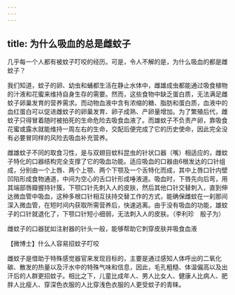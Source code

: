 ```yaml
---
---
---
```

title: 为什么吸血的总是雌蚊子
---






几乎每一个人都有被蚊子叮咬的经历。可是，令人不解的是，为什么吸血的都是雌蚊子？

我们知道，蚊子的卵、幼虫和蛹都生活在静止水体中，雌雄成虫都能通过吸食植物的汁液和花蜜来维持自身生存的需要。然而，这些食物中缺乏蛋白质，无法满足雌蚊子卵巢发育的营养需求。而动物血液中含有浓缩的糖、脂肪和蛋白质，血液中的血红蛋白可以促进雌蚊子的卵巢发育、卵子成熟、产卵量增加。为了繁殖后代，雌蚊子只得冒着随时被拍死的生命危险去吸食血液了。而雄蚊子不负责产卵，靠吸食花蜜或露水就能维持一周左右的生命，交配后便完成了它的历史使命，因此完全没有必要冒同样的风险去吸血补充营养。

雌雄蚊子不同的取食习性，是与双翅目蚊科昆虫的针状口器（嘴）相适应的，雌蚊子特化的口器结构完全支撑了它的吸血功能。适应吸血的口器由6根发达的口针组成，分别由一个上唇、两个上颚、两个下颚及一个舌特化而成，其中上唇口针内壁凹陷形成食物通道，中间为空心的舌口针形成唾液道。吸血时，下唇先向后弯，用其端部唇瓣握持针簇，下颚口针先刺入人的皮肤，然后其他口针交替刺入，直到伸达微血管中吸血，这种多根口针相互扶持交替工作的方式，能确保雌蚊在一刹那间深入微血管，在短时间内获取所需营养后，快速逃离。由于没有吸血的功能，雄蚊子的口针就退化了，下颚口针短小细弱，无法刺入人的皮肤。（李利珍　殷子为）

雌蚊子的口器犹如注射器的针头一般，能够帮助它刺穿皮肤并吸食血液





【微博士】什么人容易招蚊子叮咬



雌蚊子是借助于特殊感觉器官来发现目标的，主要是通过感知人体呼出的二氧化碳、散发的热量以及汗水中的特殊气味和信息，因此，毛孔粗糙、体温偏高以及出汗后的人群更招蚊子。相比之下，儿童比成年人、男人比女人、健康人比病人、肥胖人比瘦人、穿深色衣服的人比穿浅色衣服的人更受蚊子的青睐。